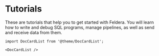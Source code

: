 # Tutorials

These are tutorials that help you to get started with Feldera. You will learn how
to write and debug SQL programs, manage pipelines, as well as send and
receive data from them.

```mdx-code-block
import DocCardList from '@theme/DocCardList';

<DocCardList />
```
